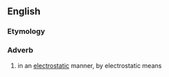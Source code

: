 ==English==

===Etymology===
{{suffix|en|electrostatic|ally}}

===Adverb===
{{en-adv}}

# in an [[electrostatic]] manner, by electrostatic means